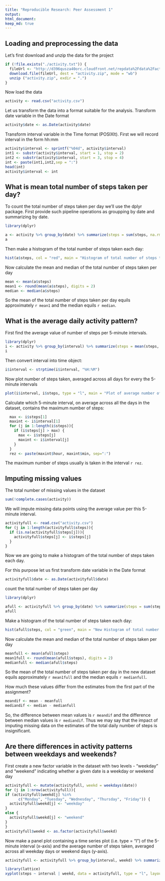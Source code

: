 ```yaml
---
title: "Reproducible Research: Peer Assessment 1"
output: 
html_document:
keep_md: true
---
```



## Loading and preprocessing the data

Let's first download and unzip the data for the project


```r
if (!file.exists("./activity.txt")) {
  fileUrl <- "http://d396qusza40orc.cloudfront.net/repdata%2Fdata%2Factivity.zip"
  download.file(fileUrl, dest = "activity.zip", mode = "wb")
  unzip ("activity.zip", exdir = ".")
}
```

Now load the data

```r
activity <- read.csv("activity.csv")
```

Let us transform the data into a format suitable for the analysis.
Transform date variable in the Date format

```r
activity$date <- as.Date(activity$date)
```

Transform interval variable in the Time format (POSIXlt). First we will record interval in the form hh:mm
```r
activity$interval <- sprintf("%04d", activity$interval)
int1 <- substr(activity$interval, start = 1, stop = 2)
int2 <- substr(activity$interval, start = 3, stop = 4)
int <- paste(int1,int2,sep = ":")
head(int)
activity$interval <- int
```



## What is mean total number of steps taken per day?

To count the total number of steps taken per day we'll use the dplyr package. First provide such pipeline operations as groupping by date and summarizing by date.

```r
library(dplyr)
```

```r
a <- activity %>% group_by(date) %>% summarize(steps = sum(steps, na.rm = TRUE))
a
```

Then make a histogram of the total number of steps taken each day:

```r
hist(a$steps, col = "red", main = "Histogram of total number of steps taken each day", xlab = "number of steps per day", breaks = 20, xlim = c(0,25000))
```

Now calculate the mean and median of the total number of steps taken per day

```r
mean <- mean(a$steps)
mean1 <- round(mean(a$steps), digits = 2)
median <- median(a$steps)
```
 So the mean of the total number of steps taken per day equils approximately `r mean1` and the median equils `r median`.

## What is the average daily activity pattern?

First find the average value of number of steps per 5-minute intervals.

```r
library(dplyr)
i <- activity %>% group_by(interval) %>% summarize(steps = mean(steps, na.rm = TRUE))
i
```

Then convert interval into time object:
```r
i$interval <- strptime(i$interval, "%H:%M")
```


Now plot number of steps taken, averaged across all days for every the 5-minute intervals

```r
plot(i$interval, i$steps, type = "l", main = "Plot of average number of steps per each 5-minute interval", xlab = "5-minute intervals", ylab = "Average number of steps")
```

Calculate which 5-minute interval, on average across all the days in the dataset, contains the maximum number of steps:

```r
  max <- i$steps[1]
  maxint <- i$interval[1]
  for (j in 1:length(i$steps)){
    if (i$steps[j] > max) {
      max <- i$steps[j]
      maxint <- i$interval[j]
    }
  }
  rez <- paste(maxint$hour, maxint$min, sep=":")
```

The maximum number of steps usually is taken in the interval `r rez`.

## Imputing missing values

The total number of missing values in the dataset

```r
sum(!complete.cases(activity))
```

We will impute missing data points using the average value per this 5-minute interval. 

```r
activityfull <- read.csv("activity.csv")
for (j in 1:length(activityfull$steps)){
  if (is.na(activityfull$steps[j])){
    activityfull$steps[j] <- i$steps[j]
  }
}
```

Now we are going to make a histogram of the total number of steps taken each day.

For this purpose let us first transform date variable in the Date format

```r
activityfull$date <- as.Date(activityfull$date)
```


count the total number of steps taken per day 

```r
library(dplyr)
```

```r
afull <- activityfull %>% group_by(date) %>% summarize(steps = sum(steps, na.rm = TRUE))
afull
```

Make a histogram of the total number of steps taken each day:

```r
hist(afull$steps, col = "green", main = "New Histogram of total number of steps taken each day", xlab = "number of steps per day", breaks = 20, xlim = c(0,25000))
```

Now calculate the mean and median of the total number of steps taken per day

```r
meanfull <- mean(afull$steps)
mean1full <- round(mean(afull$steps), digits = 2)
medianfull <- median(afull$steps)
```
 So the mean of the total number of steps taken per day in the new dataset equils approximately `r mean1full` and the median equils `r medianfull`.
 
 How much these values differ from the estimates from the first part of the assignment?
 
```r
meandif <- mean - meanfull
mediandif <- median - medianfull
```

So, the difference between mean values is `r meandif` and the difference between median values is `r mediandif`. Thus we may say that the impact of imputing missing data on the estimates of the total daily number of steps is insignificant.




## Are there differences in activity patterns between weekdays and weekends?

First create a new factor variable in the dataset with two levels - "weekday" and "weekend" indicating whether a given date is a weekday or weekend day

```r
activityfull <- mutate(activityfull, weekd = weekdays(date))
for (j in 1:nrow(activityfull)){
if (activityfull$weekd[j] %in%
      c("Monday", "Tuesday", "Wednesday", "Thursday", "Friday")) {
  activityfull$weekd[j] <- "weekday"
}
else {
  activityfull$weekd[j] <- "weekend"
}
}
activityfull$weekd <- as.factor(activityfull$weekd)
```

Now make a panel plot containing a time series plot (i.e. type = "l") of the 5-minute interval (x-axis) and the average number of steps taken, averaged across all weekday days or weekend days (y-axis).

```r
activityfull <- activityfull %>% group_by(interval, weekd) %>% summarize(steps = mean(steps, na.rm = TRUE))

library(lattice)
xyplot(steps ~ interval | weekd, data = activityfull, type = "l", layout = c(1,2))
```
